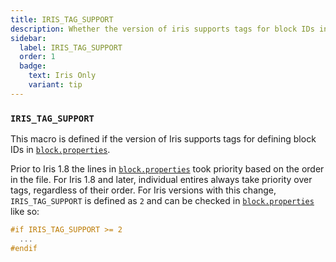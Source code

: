 ```yaml
---
title: IRIS_TAG_SUPPORT
description: Whether the version of iris supports tags for block IDs in block.properties.
sidebar:
  label: IRIS_TAG_SUPPORT
  order: 1
  badge:
    text: Iris Only
    variant: tip
---
```


### `IRIS_TAG_SUPPORT`

This macro is defined if the version of Iris supports tags for defining block IDs in [`block.properties`](/reference/miscellaneous/block_properties).

Prior to Iris 1.8 the lines in [`block.properties`](/reference/miscellaneous/block_properties) took priority based on the order in the file. For Iris 1.8 and later, individual entires always take priority over tags, regardless of their order. For Iris versions with this change, `IRIS_TAG_SUPPORT` is defined as `2` and can be checked in [`block.properties`](/reference/miscellaneous/block_properties) like so:

```glsl
#if IRIS_TAG_SUPPORT >= 2
  ...
#endif
```